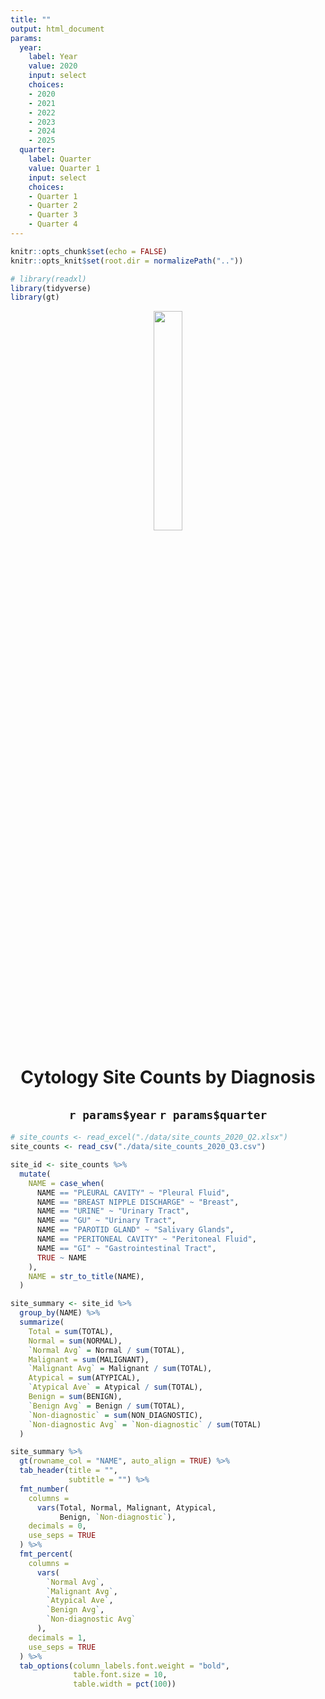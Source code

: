 ```yaml
---
title: ""
output: html_document
params:
  year:
    label: Year
    value: 2020
    input: select
    choices:
    - 2020
    - 2021
    - 2022
    - 2023
    - 2024
    - 2025
  quarter:
    label: Quarter
    value: Quarter 1
    input: select
    choices:
    - Quarter 1
    - Quarter 2
    - Quarter 3
    - Quarter 4
---
```


```r
knitr::opts_chunk$set(echo = FALSE)
knitr::opts_knit$set(root.dir = normalizePath(".."))
```


```r
# library(readxl)
library(tidyverse)
library(gt)
```


<center>

![](sp-logo.png){width=30%}

# Cytology Site Counts by Diagnosis

## `r params$year` `r params$quarter`

</center>


```r
# site_counts <- read_excel("./data/site_counts_2020_Q2.xlsx")
site_counts <- read_csv("./data/site_counts_2020_Q3.csv")
```


```r

site_id <- site_counts %>%
  mutate(
    NAME = case_when(
      NAME == "PLEURAL CAVITY" ~ "Pleural Fluid",
      NAME == "BREAST NIPPLE DISCHARGE" ~ "Breast",
      NAME == "URINE" ~ "Urinary Tract",
      NAME == "GU" ~ "Urinary Tract",
      NAME == "PAROTID GLAND" ~ "Salivary Glands",
      NAME == "PERITONEAL CAVITY" ~ "Peritoneal Fluid",
      NAME == "GI" ~ "Gastrointestinal Tract",
      TRUE ~ NAME
    ),
    NAME = str_to_title(NAME),
  )
```


```r

site_summary <- site_id %>% 
  group_by(NAME) %>% 
  summarize(
    Total = sum(TOTAL),
    Normal = sum(NORMAL),
    `Normal Avg` = Normal / sum(TOTAL),
    Malignant = sum(MALIGNANT),
    `Malignant Avg` = Malignant / sum(TOTAL),
    Atypical = sum(ATYPICAL),
    `Atypical Ave` = Atypical / sum(TOTAL),
    Benign = sum(BENIGN),
    `Benign Avg` = Benign / sum(TOTAL),
    `Non-diagnostic` = sum(NON_DIAGNOSTIC),
    `Non-diagnostic Avg` = `Non-diagnostic` / sum(TOTAL)
  )
```


```r

site_summary %>%
  gt(rowname_col = "NAME", auto_align = TRUE) %>%
  tab_header(title = "",
             subtitle = "") %>%
  fmt_number(
    columns =
      vars(Total, Normal, Malignant, Atypical,
           Benign, `Non-diagnostic`),
    decimals = 0,
    use_seps = TRUE
  ) %>%
  fmt_percent(
    columns =
      vars(
        `Normal Avg`,
        `Malignant Avg`,
        `Atypical Ave`,
        `Benign Avg`,
        `Non-diagnostic Avg`
      ),
    decimals = 1,
    use_seps = TRUE
  ) %>%
  tab_options(column_labels.font.weight = "bold",
              table.font.size = 10,
              table.width = pct(100))
```